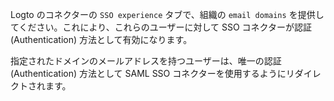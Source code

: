 Logto のコネクターの `SSO experience` タブで、組織の `email domains` を提供してください。これにより、これらのユーザーに対して SSO コネクターが認証 (Authentication) 方法として有効になります。

指定されたドメインのメールアドレスを持つユーザーは、唯一の認証 (Authentication) 方法として SAML SSO コネクターを使用するようにリダイレクトされます。
